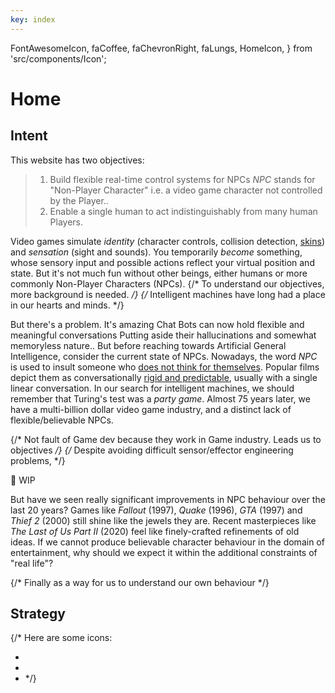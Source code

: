 ```yaml
---
key: index
---
```


  FontAwesomeIcon,
  faCoffee,
  faChevronRight,
  faLungs,
  HomeIcon,
} from 'src/components/Icon';


# Home

## Intent

This website has two objectives:

> 1. Build flexible real-time control systems for NPCs <SideNote>_NPC_ stands for "Non-Player Character" i.e. a video game character not controlled by the Player.</SideNote>.
> 2. Enable a single human to act indistinguishably from many human Players.

Video games simulate _identity_ (character controls, collision detection, [skins](https://namemc.com/minecraft-skins/random)) and _sensation_ (sight and sounds).
You temporarily _become_ something, whose sensory input and possible actions reflect your virtual position and state.
But it's not much fun without other beings, either humans or more commonly Non-Player Characters (NPCs).
{/* To understand our objectives, more background is needed. */}
{/* Intelligent machines have long had a place in our hearts and minds. */}

But there's a problem.
It's amazing Chat Bots can now hold flexible and meaningful conversations <SideNote>Putting aside their hallucinations and somewhat memoryless nature.</SideNote>.
But before reaching towards Artificial General Intelligence,
consider the current state of NPCs.
Nowadays, the word _NPC_ is used to insult someone who [does not think for themselves](https://en.wikipedia.org/wiki/NPC_(meme)).
Popular films depict them as conversationally [rigid and predictable](https://en.wikipedia.org/wiki/Jumanji:_Welcome_to_the_Jungle),
usually with a single linear conversation.
In our search for intelligent machines, we should remember that Turing's test was a _party game_.
Almost 75 years later, we have a multi-billion dollar video game industry,
and a distinct lack of flexible/believable NPCs.

{/* Not fault of Game dev because they work in Game industry. Leads us to objectives */}
{/* Despite avoiding difficult sensor/effector engineering problems, */}

🚧 WIP

But have we seen really significant improvements in NPC behaviour over the last 20 years?
Games like _Fallout_ (1997), _Quake_ (1996), _GTA_ (1997) and _Thief 2_ (2000) still shine like the jewels they are.
Recent masterpieces like _The Last of Us Part II_ (2020) feel like finely-crafted refinements of old ideas.
If we cannot produce believable character behaviour in the domain of entertainment,
why should we expect it within the additional constraints of "real life"?

{/* Finally as a way for us to understand our own behaviour */}

## Strategy

{/* 
Here are some icons:
- <FontAwesomeIcon icon={faChevronRight} size="1x" />
- <FontAwesomeIcon icon={faCoffee} size="1x" />
- <FontAwesomeIcon icon={faLungs} size="1x" /> */}

